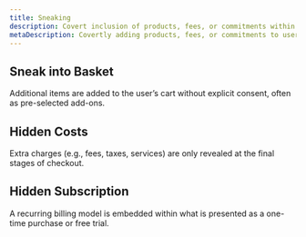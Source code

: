 ```yaml
---
title: Sneaking
description: Covert inclusion of products, fees, or commitments within a user journey without clear, upfront disclosure. This tactic relies on user inattention or interface complexity to avoid detection until late in the process.
metaDescription: Covertly adding products, fees, or commitments to user journeys without clear disclosure, relying on inattention or interface complexity.
---
```


## Sneak into Basket
Additional items are added to the user’s cart without explicit consent, often as pre-selected add-ons.

## Hidden Costs
Extra charges (e.g., fees, taxes, services) are only revealed at the final stages of checkout.

## Hidden Subscription
A recurring billing model is embedded within what is presented as a one-time purchase or free trial.